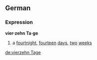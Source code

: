== German ==

===Expression===
'''vier·zehn Ta·ge'''

# a [[fourtnight]], [[fourteen]] [[day]]s, [[two]] [[week]]s

[[de:vierzehn Tage]]